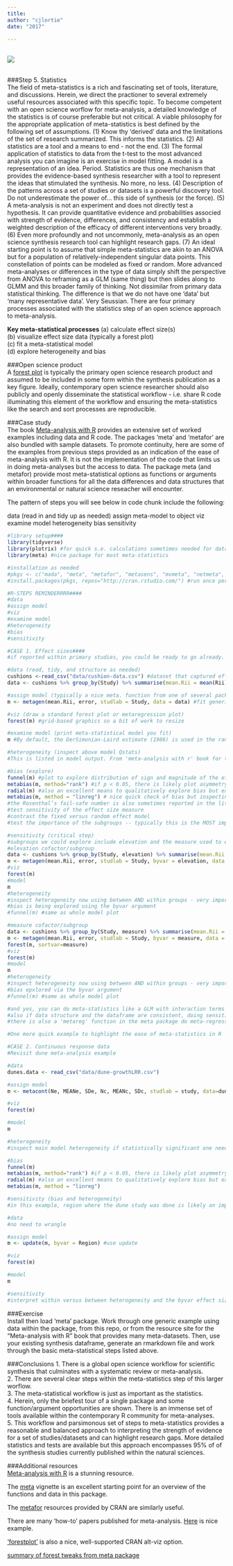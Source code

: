 ```yaml
---
title: 
author: "cjlortie"
date: "2017"

---
```


<br>
![](./statistics.jpg)     
<br>

###Step 5. Statistics  
The field of meta-statistics is a rich and fascinating set of tools, literature, and discussions. Herein, we direct the practioner to several extremely useful resources associated with this specific topic. To become competent with an open science worflow for meta-analysis, a detailed knowledge of the statistics is of course preferable but not critical. A viable philosophy for the appropriate application of meta-statistics is best defined by the following set of assumptions. (1) Know thy 'derived' data and the limitations of the set of research summarized. This informs the statistics. (2) All statistics are a tool and a means to end - not the end. (3) The formal application of statistics to data from the t-test to the most advanced analysis you can imagine is an exercise in model fitting. A model is a representation of an idea. Period. Statistics are thus one mechanism that provides the evidence-based synthesis researcher with a tool to represent the ideas that stimulated the synthesis. No more, no less. (4) Description of the patterns across a set of studies or datasets is a powerful discovery tool. Do not underestimate the power of... this side of synthesis (or the force). (5) A meta-analysis is not an experiment and does not directly test a hypothesis. It can provide quantitative evidence and probabilities associed with strength of evidence, differences, and consistency and establish a weighted description of the efficacy of different interventions very broadly. (6) Even more profoundly and not uncommonly, meta-analysis as an open science synthesis research tool can highlight research gaps. (7) An ideal starting point is to assume that simple meta-statistics are akin to an ANOVA but for a population of relatively-independent singular data points. This constellation of points can be modeled as fixed or random. More advanced meta-analyses or differences in the type of data simply shift the perspective from ANOVA to reframing as a GLM (same thing) but then slides along to GLMM and this broader family of thinking. Not dissimilar from primary data statistical thinking. The difference is that we do not have one 'data' but 'many representative data'. Very Seussian. There are four primary processes associated with the statistics step of an open science approach to meta-analysis.  

**Key meta-statistical processes**
(a) calculate effect size(s)  
(b) visualize effect size data (typically a forest plot)  
(c) fit a meta-statistical model  
(d) explore heterogeneity and bias  

###Open science product  
A [forest plot](https://en.wikipedia.org/wiki/Forest_plot) is typically the primary open science research product and assumed to be included in some form within the synthesis publication as a key figure. Ideally, contemporary open science researcher should also publicly and openly disseminate the statistical workflow - i.e. share R code illuminating this element of the workflow and ensuring the meta-statistics like the search and sort processes are reproducible.  

###Case study  
The book [Meta-analysis with R](http://www.springer.com/us/book/9783319214153) provides an extensive set of worked examples including data and R code. The packages 'meta' and 'metafor' are also bundled with sample datasets. To promote continuity, here are some of the examples from previous steps provided as an indication of the ease of meta-analysis with R. It is not the implementation of the code that limits us in doing meta-analyses but the access to data. The package meta (and metafor) provide most meta-statistical options as functions or arguments within broader functions for all the data differences and data structures that an environmental or natural science reseacher will encounter.

The pattern of steps you will see below in code chunk include the following:

data (read in and tidy up as needed)
assign meta-model to object
viz
examine model
heterogeneity
bias
sensitivity


```r
#library setup####
library(tidyverse)
library(plotrix) #for quick s.e. calculations sometimes needed for data tidy step
library(meta) #nice package for most meta-statistics

#installation as needed
#pkgs <- c("mada", "meta", "metafor", "metasens", "mvmeta", "netmeta", "rmeta", "ellipse") #recommended install for almost every meta-challenge you will encounter, most parsonimous install is 'meta'
#install.packages(pkgs, repos="http://cran.rstudio.com/") #run once per machine not per instance

#R-STEPS REMINDERRRR####
#data
#assign model
#viz
#examine model
#heterogeneity
#bias
#sensitivity

#CASE 1. Effect sizes####
#if reported within primary studies, you could be ready to go already. If not, the package meta provides a wide variety of standard effect size measures provided you have the data.

#data (read, tidy, and structure as needed)
cushions <-read_csv("data/cushion-data.csv") #dataset that captured effect sizes directly from plant interaction studies
data <- cushions %>% group_by(Study) %>% summarise(mean.Rii = mean(Rii), error = std.error(Rii))

#assign model (typically a nice meta. function from one of several packages such as meta, metafor, or netmeta)
m <- metagen(mean.Rii, error, studlab = Study, data = data) #fit generic meta-analysis to an object

#viz (draw a standard forest plot or metaregression plot)
forest(m) #grid-based graphics so a bit of work to resize

#examine model (print meta-statistical model you fit)
m #By default, the DerSimonian-Laird estimate (1986) is used in the random effects model (method.tau="DL"), however this argument change be changed to the statistical norm for your field or specific data. another popular method in ecology is the Restricted maximum-likelihood estimator (method.tau="REML")

#heterogeneity (inspect above model Qstats)
#This is listed in model output. From 'meta-analysis with r' book for the 'meta' package for instance, Q is the weighted sum of squares about the fixed effect estimate. Large values of Q indicate greater heterogeneity between the individual studies in a meta-analysis, and greater values of the between-study heterogeneity. If p < 0.05, there is 'significant' heterogeneity from study-to-study. Nonetheless in this context, you must contrast the fixed versus random-effects models and the sign of the study-level effect sizes measures to conclude whether the treatment is effective and/or consistent.  

#bias (explore)
funnel(m) #plot to explore distribution of sign and magnitude of the effect size measures, asymmetry suggests bias in the field of research
metabias(m, method="rank") #if p < 0.05, there is likely plot asymmetry
radial(m) #also an excellent means to qualitatively explore bias but explores the variance associated with effect sizes
metabias(m, method = "linreg") # nice quick check of bias but inspecting residuals is more powerful
#the Rosenthal’s fail-safe number is also sometimes reported in the literature and can be calculated using metafor::fsn
#test sensitivity of the effect size measure
#contrast the fixed versus random effect model
#test the importance of the subgroups -- typically this is the MOST important test for bias - sensitivity

#sensitivity (critical step)
#subgroups we could explore include elevation and the measure used to estimate the effect of this potential keystone species
#elevation cofactor/subgroup
data <- cushions %>% group_by(Study, elevation) %>% summarise(mean.Rii = mean(Rii), error = std.error(Rii))
m <- metagen(mean.Rii, error, studlab = Study, byvar = elevation, data = data)
#viz
forest(m) 
#model
m
#heterogeneity
#inspect heterogeneity now using between AND within groups - very important
#bias is being explored using the byvar argument
#funnel(m) #same as whole model plot

#measure cofactor/subgroup
data <- cushions %>% group_by(Study, measure) %>% summarise(mean.Rii = mean(Rii), error = std.error(Rii))
m <- metagen(mean.Rii, error, studlab = Study, byvar = measure, data = data) #fit generic meta-analysis to an object
forest(m, sortvar=measure) 
#viz
forest(m) 
#model
m
#heterogeneity
#inspect heterogeneity now using between AND within groups - very important
#bias epxlored via the byvar argument
#funnel(m) #same as whole model plot

#and yes, you can do meta-statistics like a GLM with interaction terms and also predictions
#also if data structure and the dataframe are consistent, doing sensitivity analyses can be very rapid using the 'update' global function in R
#there is also a 'metareg' function in the meta package do meta-regression if for instance you test elevation in this example using actual elevation of each study in m and not as a category

#One more quick example to highlight the ease of meta-statistics in R

#CASE 2. Continuous response data
#Revisit dune meta-analysis example

#data
dunes.data <- read_csv("data/dune-growthLRR.csv")

#assign model
m <- metacont(Ne, MEANe, SDe, Nc, MEANc, SDc, studlab = study, data=dunes.data)#metacont is used for continuous data with arguments in this order within call metacont(n.e, mean.e, sd.e, n.c, mean.c, sd.c, studlab = study, data=data)

#viz
forest(m)

#model
m

#heterogeneity
#inspect main model heterogeneity if statistically significant one needs to identify source (i.e. cofactors or subgroups)

#bias
funnel(m)
metabias(m, method="rank") #if p < 0.05, there is likely plot asymmetry
radial(m) #also an excellent means to qualitatively explore bias but explores the variance associated with effect sizes
metabias(m, method = "linreg")

#sensitivity (bias and heterogeneity)
#in this example, region where the dune study was done is likely an important source of heterogeneity

#data
#no need to wrangle

#assign model
m <- update(m, byvar = Region) #use update

#viz
forest(m)

#model
m

#sensitivity
#interpret within versus between heterogeneity and the byvar effect size patterns

```

###Exercise  
Install then load 'meta' package. Work through one generic example using data within the package, from this repo, or from the resource site for the "Meta-analysis with R" book that provides many meta-datasets. Then, use your existing synthesis dataframe, generate an rmarkdown file and work through the basic meta-statistical steps listed above.

###Conclusions
1. There is a global open science workflow for scientific synthesis that culminates with a systematic review or meta-analysis.  
2. There are several clear steps within the meta-statistics step of this larger worflow.  
3. The meta-statistical workflow is just as important as the statistics.  
4. Herein, only the briefest tour of a single package and some function/argument opportunities are shown. There is an immense set of tools available within the contemporary R community for meta-analyses.  
5. This workflow and parsimonous set of steps to meta-statistics provides a reasonable and balanced approach to interpreting the strength of evidence for a set of studies/datasets and can highlight research gaps. More detailed statistics and tests are available but this approach encompasses 95% of of the synthesis studies currently published within the natural sciences.

###Additional resources  
[Meta-analysis with R](http://www.springer.com/us/book/9783319214153) is a stunning resource.  

The [meta](https://cran.r-project.org/web/packages/meta/index.html) vignette is an excellent starting point for an overview of the functions and data in this package.

The [metafor](https://cran.r-project.org/web/packages/metafor/index.html) resources provided by CRAN are similarly useful.

There are many 'how-to' papers published for meta-analysis. [Here](http://onlinelibrary.wiley.com/wol1/doi/10.1348/000711010X502733/full) is nice example.

['forestplot'](https://cran.r-project.org/web/packages/forestplot/forestplot.pdf) is also a nice, well-supported CRAN alt-viz option.

[summary of forest tweaks from meta package](https://rdrr.io/cran/meta/man/forest.html)